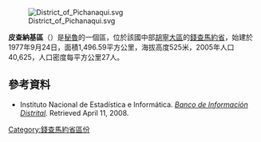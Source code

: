 [[Image:District_of_Pichanaqui.svg|right]]

'''皮查納基區'''（{{lang-es|Distrito de Pichanaki}}）是[[秘魯|秘魯]]的一個區，位於該國中部[[胡寧大區|胡寧大區]]的[[錢查馬約省|錢查馬約省]]，始建於1977年9月24日，面積1,496.59平方公里，海拔高度525米，2005年人口40,625，人口密度每平方公里27人。

==參考資料==
*{{es icon}} Instituto Nacional de Estadística e Informática. ''[https://web.archive.org/web/20080423164200/http://desa.inei.gob.pe/mapas/bid/ Banco de Información Distrital].'' Retrieved April 11, 2008.

{{胡寧大區區份}}

{{DEFAULTSORT:Pichanaqui District}}
[[Category:錢查馬約省區份|Category:錢查馬約省區份]]


{{Junín-geo-stub}}